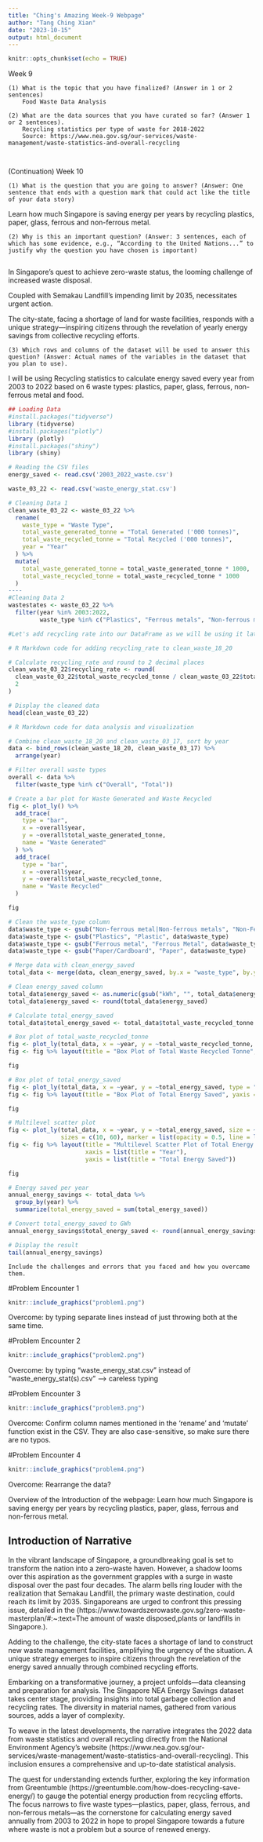 ```yaml
---
title: "Ching's Amazing Week-9 Webpage"
author: "Tang Ching Xian"
date: "2023-10-15"
output: html_document
---
```


```r
knitr::opts_chunk$set(echo = TRUE)
```


Week 9 

    (1) What is the topic that you have finalized? (Answer in 1 or 2 sentences)
        Food Waste Data Analysis
    
    (2) What are the data sources that you have curated so far? (Answer 1 or 2 sentences).
        Recycling statistics per type of waste for 2018-2022
        Source: https://www.nea.gov.sg/our-services/waste-management/waste-statistics-and-overall-recycling
        
        
(Continuation) Week 10

    (1) What is the question that you are going to answer? (Answer: One sentence that ends with a question mark that could act like the title of your data story)
    
Learn how much Singapore is saving energy per years by recycling plastics, paper, glass, ferrous and non-ferrous metal.
    
    (2) Why is this an important question? (Answer: 3 sentences, each of which has some evidence, e.g., “According to the United Nations...” to justify why the question you have chosen is important)
        
In Singapore's quest to achieve zero-waste status, the looming challenge of increased waste disposal.

Coupled with Semakau Landfill's impending limit by 2035, necessitates urgent action. 

The city-state, facing a shortage of land for waste facilities, responds with a unique strategy—inspiring citizens through the revelation of yearly energy savings from collective recycling efforts.
        
    (3) Which rows and columns of the dataset will be used to answer this question? (Answer: Actual names of the variables in the dataset that you plan to use).

I will be using Recycling statistics to calculate energy saved every year from 2003 to 2022 based on 6 waste types: plastics, paper, glass, ferrous, non-ferrous metal and food.

```r
## Loading Data
#install.packages("tidyverse")
library (tidyverse)
#install.packages("plotly")
library (plotly)
#install.packages("shiny")
library (shiny)

# Reading the CSV files
energy_saved <- read.csv('2003_2022_waste.csv')

waste_03_22 <- read.csv('waste_energy_stat.csv')

# Cleaning Data 1
clean_waste_03_22 <- waste_03_22 %>%
  rename(
    waste_type = "Waste Type",
    total_waste_generated_tonne = "Total Generated ('000 tonnes)",
    total_waste_recycled_tonne = "Total Recycled ('000 tonnes)",
    year = "Year"
  ) %>%
  mutate(
    total_waste_generated_tonne = total_waste_generated_tonne * 1000,
    total_waste_recycled_tonne = total_waste_recycled_tonne * 1000
  )
----
#Cleaning Data 2
wastestates <- waste_03_22 %>%
  filter(year %in% 2003:2022,
         waste_type %in% c("Plastics", "Ferrous metals", "Non-ferrous metal", "Glass", "Food"))

#Let's add recycling rate into our DataFrame as we will be using it later to analysis.

# R Markdown code for adding recycling_rate to clean_waste_18_20

# Calculate recycling_rate and round to 2 decimal places
clean_waste_03_22$recycling_rate <- round(
  clean_waste_03_22$total_waste_recycled_tonne / clean_waste_03_22$total_waste_generated_tonne,
  2
)

# Display the cleaned data
head(clean_waste_03_22)

# R Markdown code for data analysis and visualization

# Combine clean_waste_18_20 and clean_waste_03_17, sort by year
data <- bind_rows(clean_waste_18_20, clean_waste_03_17) %>%
  arrange(year)

# Filter overall waste types
overall <- data %>%
  filter(waste_type %in% c("Overall", "Total"))

# Create a bar plot for Waste Generated and Waste Recycled
fig <- plot_ly() %>%
  add_trace(
    type = "bar",
    x = ~overall$year,
    y = ~overall$total_waste_generated_tonne,
    name = "Waste Generated"
  ) %>%
  add_trace(
    type = "bar",
    x = ~overall$year,
    y = ~overall$total_waste_recycled_tonne,
    name = "Waste Recycled"
  )

fig

# Clean the waste_type column
data$waste_type <- gsub("Non-ferrous metal|Non-ferrous metals", "Non-Ferrous Metal", data$waste_type)
data$waste_type <- gsub("Plastics", "Plastic", data$waste_type)
data$waste_type <- gsub("Ferrous metal", "Ferrous Metal", data$waste_type)
data$waste_type <- gsub("Paper/Cardboard", "Paper", data$waste_type)

# Merge data with clean_energy_saved
total_data <- merge(data, clean_energy_saved, by.x = "waste_type", by.y = "material", all.x = TRUE, all.y = FALSE)

# Clean energy_saved column
total_data$energy_saved <- as.numeric(gsub("kWh", "", total_data$energy_saved, fixed = TRUE))
total_data$energy_saved <- round(total_data$energy_saved)

# Calculate total_energy_saved
total_data$total_energy_saved <- total_data$total_waste_recycled_tonne * total_data$energy_saved

# Box plot of total_waste_recycled_tonne
fig <- plot_ly(total_data, x = ~year, y = ~total_waste_recycled_tonne, type = "box")
fig <- fig %>% layout(title = "Box Plot of Total Waste Recycled Tonne", yaxis = list(title = "Total Waste Recycled Tonne"))

fig

# Box plot of total_energy_saved
fig <- plot_ly(total_data, x = ~year, y = ~total_energy_saved, type = "box")
fig <- fig %>% layout(title = "Box Plot of Total Energy Saved", yaxis = list(title = "Total Energy Saved"))

fig

# Multilevel scatter plot
fig <- plot_ly(total_data, x = ~year, y = ~total_energy_saved, size = ~total_waste_recycled_tonne, color = ~waste_type,
               sizes = c(10, 60), marker = list(opacity = 0.5, line = list(width = 0.5, color = 'white')))
fig <- fig %>% layout(title = "Multilevel Scatter Plot of Total Energy Saved",
                      xaxis = list(title = "Year"),
                      yaxis = list(title = "Total Energy Saved"))

fig

# Energy saved per year
annual_energy_savings <- total_data %>%
  group_by(year) %>%
  summarize(total_energy_saved = sum(total_energy_saved))

# Convert total_energy_saved to GWh
annual_energy_savings$total_energy_saved <- round(annual_energy_savings$total_energy_saved / 1000000, 2)

# Display the result
tail(annual_energy_savings)


```

    
    Include the challenges and errors that you faced and how you overcame them.
    
#Problem Encounter 1
```r
knitr::include_graphics("problem1.png")
```

Overcome: by typing separate lines instead of just throwing both at the same time.

#Problem Encounter 2
```r
knitr::include_graphics("problem2.png")
```
Overcome: by typing "waste_energy_stat.csv" instead of "waste_energy_stat(s).csv" --> careless typing

#Problem Encounter 3
```r
knitr::include_graphics("problem3.png")
```
Overcome: Confirm column names mentioned in the 'rename' and 'mutate' function exist in the CSV. They are also case-sensitive, so make sure there are no typos.

#Problem Encounter 4
```r
knitr::include_graphics("problem4.png")
```
Overcome: Rearrange the data?


Overview of the Introduction of the webpage:
Learn how much Singapore is saving energy per years by recycling plastics, paper, glass, ferrous and non-ferrous metal.

## Introduction of Narrative 

In the vibrant landscape of Singapore, a groundbreaking goal is set to transform the nation into a zero-waste haven. However, a shadow looms over this aspiration as the government grapples with a surge in waste disposal over the past four decades. The alarm bells ring louder with the realization that Semakau Landfill, the primary waste destination, could reach its limit by 2035. Singaporeans are urged to confront this pressing issue, detailed in the (https://www.towardszerowaste.gov.sg/zero-waste-masterplan/#:~:text=The amount of waste disposed,plants or landfills in Singapore.).

Adding to the challenge, the city-state faces a shortage of land to construct new waste management facilities, amplifying the urgency of the situation. A unique strategy emerges to inspire citizens through the revelation of the energy saved annually through combined recycling efforts.

Embarking on a transformative journey, a project unfolds—data cleansing and preparation for analysis. The Singapore NEA Energy Savings dataset takes center stage, providing insights into total garbage collection and recycling rates. The diversity in material names, gathered from various sources, adds a layer of complexity.

To weave in the latest developments, the narrative integrates the 2022 data from waste statistics and overall recycling directly from the National Environment Agency's website (https://www.nea.gov.sg/our-services/waste-management/waste-statistics-and-overall-recycling). This inclusion ensures a comprehensive and up-to-date statistical analysis.

The quest for understanding extends further, exploring the key information from Greentumble (https://greentumble.com/how-does-recycling-save-energy/) to gauge the potential energy production from recycling efforts. The focus narrows to five waste types—plastics, paper, glass, ferrous, and non-ferrous metals—as the cornerstone for calculating energy saved annually from 2003 to 2022 in hope to propel Singapore towards a future where waste is not a problem but a source of renewed energy.

